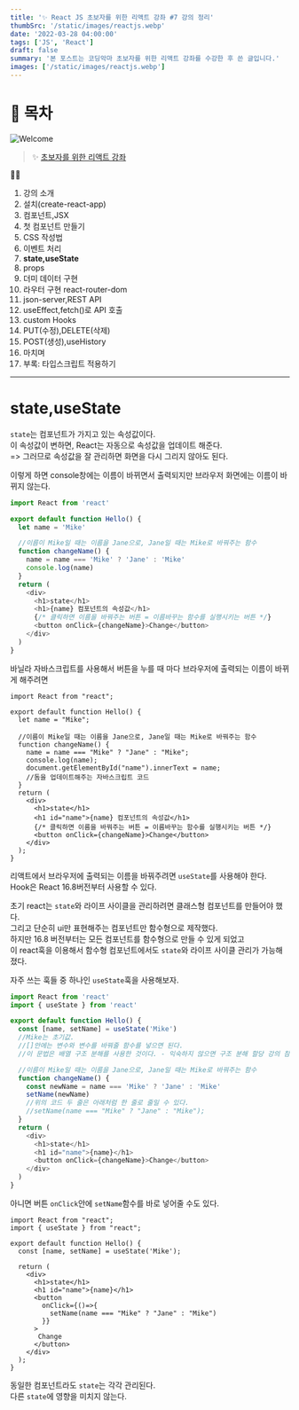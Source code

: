 ```yaml
---
title: '✨ React JS 초보자를 위한 리액트 강좌 #7 강의 정리'
thumbSrc: '/static/images/reactjs.webp'
date: '2022-03-28 04:00:00'
tags: ['JS', 'React']
draft: false
summary: '본 포스트는 코딩악마 초보자를 위한 리액트 강좌를 수강한 후 쓴 글입니다.'
images: ['/static/images/reactjs.webp']
---
```


# 📌 목차

![Welcome](/static/images/reactjs.webp)

> ✨ [초보자를 위한 리액트 강좌](https://www.youtube.com/playlist?list=PLZKTXPmaJk8J_fHAzPLH8CJ_HO_M33e7-)

💁🏻

1.  강의 소개
2.  설치(create-react-app)
3.  컴포넌트,JSX
4.  첫 컴포넌트 만들기
5.  CSS 작성법
6.  이벤트 처리
7.  **state,useState**
8.  props
9.  더미 데이터 구현
10. 라우터 구현 react-router-dom
11. json-server,REST API
12. useEffect,fetch()로 API 호출
13. custom Hooks
14. PUT(수정),DELETE(삭제)
15. POST(생성),useHistory
16. 마치며
17. 부록: 타입스크립트 적용하기

---

# state,useState

`state`는 컴포넌트가 가지고 있는 속성값이다.<br/>
이 속성값이 변하면, React는 자동으로 속성값을 업데이트 해준다.<br/>
=> 그러므로 속성값을 잘 관리하면 화면을 다시 그리지 않아도 된다.

이렇게 하면 console창에는 이름이 바뀌면서 출력되지만 브라우저 화면에는 이름이 바뀌지 않는다.

```js
import React from 'react'

export default function Hello() {
  let name = 'Mike'

  //이름이 Mike일 때는 이름을 Jane으로, Jane일 때는 Mike로 바꿔주는 함수
  function changeName() {
    name = name === 'Mike' ? 'Jane' : 'Mike'
    console.log(name)
  }
  return (
    <div>
      <h1>state</h1>
      <h1>{name} 컴포넌트의 속성값</h1>
      {/* 클릭하면 이름을 바꿔주는 버튼 = 이름바꾸는 함수를 실행시키는 버튼 */}
      <button onClick={changeName}>Change</button>
    </div>
  )
}
```

바닐라 자바스크립트를 사용해서 버튼을 누를 때 마다 브라우저에 출력되는 이름이 바뀌게 해주려면

```reactjs
import React from "react";

export default function Hello() {
  let name = "Mike";

  //이름이 Mike일 때는 이름을 Jane으로, Jane일 때는 Mike로 바꿔주는 함수
  function changeName() {
    name = name === "Mike" ? "Jane" : "Mike";
    console.log(name);
    document.getElementById("name").innerText = name;
    //돔을 업데이트해주는 자바스크립트 코드
  }
  return (
    <div>
      <h1>state</h1>
      <h1 id="name">{name} 컴포넌트의 속성값</h1>
      {/* 클릭하면 이름을 바꿔주는 버튼 = 이름바꾸는 함수를 실행시키는 버튼 */}
      <button onClick={changeName}>Change</button>
    </div>
  );
}
```

리액트에서 브라우저에 출력되는 이름을 바꿔주려면 `useState`를 사용해야 한다.<br/>
Hook은 React 16.8버전부터 사용할 수 있다.

초기 react는 `state`와 라이프 사이클을 관리하려면 클래스형 컴포넌트를 만들어야 했다.<br/>
그리고 단순히 ui만 표현해주는 컴포넌트만 함수형으로 제작했다.<br/>
하지만 16.8 버전부터는 모든 컴포넌트를 함수형으로 만들 수 있게 되었고<br/>
이 react훅을 이용해서 함수형 컴포넌트에서도 `state`와 라이프 사이클 관리가 가능해졌다.

자주 쓰는 훅들 중 하나인 `useState`훅을 사용해보자.

```js
import React from 'react'
import { useState } from 'react'

export default function Hello() {
  const [name, setName] = useState('Mike')
  //Mike는 초기값.
  //[]안에는 변수와 변수를 바꿔줄 함수를 넣으면 된다.
  //이 문법은 배열 구조 분해를 사용한 것이다. - 익숙하지 않으면 구조 분해 할당 강의 참고.

  //이름이 Mike일 때는 이름을 Jane으로, Jane일 때는 Mike로 바꿔주는 함수
  function changeName() {
    const newName = name === 'Mike' ? 'Jane' : 'Mike'
    setName(newName)
    //위의 코드 두 줄은 아래처럼 한 줄로 줄일 수 있다.
    //setName(name === "Mike" ? "Jane" : "Mike");
  }
  return (
    <div>
      <h1>state</h1>
      <h1 id="name">{name}</h1>
      <button onClick={changeName}>Change</button>
    </div>
  )
}
```

아니면 버튼 `onClick`안에 `setName`함수를 바로 넣어줄 수도 있다.

```reactjs
import React from "react";
import { useState } from "react";

export default function Hello() {
  const [name, setName] = useState('Mike');

  return (
    <div>
      <h1>state</h1>
      <h1 id="name">{name}</h1>
      <button
        onClick={()=>{
          setName(name === "Mike" ? "Jane" : "Mike")
        }}
      >
       Change
      </button>
    </div>
  );
}
```

동일한 컴포넌트라도 `state`는 각각 관리된다.<br/>
다른 `state`에 영향을 미치지 않는다.
